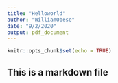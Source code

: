 ```yaml
---
title: "Helloworld"
author: "WilliamObese"
date: "9/2/2020"
output: pdf_document
---
```


```r
knitr::opts_chunk$set(echo = TRUE)
```

## This is a markdown file


